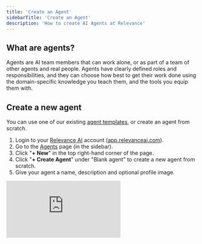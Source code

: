 ```yaml
---
title: 'Create an Agent'
sidebarTitle: 'Create an Agent'
description: 'How to create AI Agents at Relevance'
---
```


## What are agents?

Agents are AI team members that can work alone, or as part of a team of other agents and real people. Agents have clearly defined roles and responsibilities, and they can choose how best to get their work done using the domain-specific knowledge you teach them, and the tools you equip them with.

## Create a new agent

You can use one of our existing [agent templates](/agents/agent-templates), or create an agent from scratch.

1. Login to your [Relevance AI](https://relevanceai.com/) account ([app.relevanceai.com](https://relevanceai.com/)).
2. Go to the [Agents](/agents) page (in the sidebar).
3. Click "**+ New**" in the top right-hand corner of the page.
4. Click "**+ Create Agent**" under "Blank agent" to create a new agent from scratch.
5. Give your agent a name, description and optional profile image.

<div
  style={{
    width: '100%',
    position: 'relative',
    paddingTop: '56.25%',
  }}>
  <iframe
    src="https://app.supademo.com/embed/clwomcw5605gpdmfh8kvuhebc"
    frameBorder="0"
    style={{
      position: 'absolute',
      top: 0,left: 0, width: '100%', height: '100%',
      border: '3px solid #5E43CE',
      borderRadius: '10px',
    }}/>
</div>

## Configure your agent

You can customise every part of your agent, from giving it unique roles and responsibilities, tools, abilities, knowledge, large-language models and much more. In this guide, we'll walk you through the different options available to you.

### Agent profile settings

In the agent profile page, you can give your agent a name, profile image, description and set up custom triggers which let the agent know when to start working.

The name and description are especially important when it comes to building multi-agent teams, because your other agents will read these to decide which agent is the right one for delegating specific tasks to.

<img src="/images/agent-profile.png" />

In the above example, we have cretaed an agent called "Email Follow-Up FAQ Agent", whose responsible for handling customer queries over email, and escalating to Slack (a person) when it doesn't know the answer to a question.

For our more complex agents, we personify them with a name because they complete their work as well as a human can. Our flagship agent [BDR Bosh](https://relevanceai.com/bosh-sales-agent) is a good example of this.

We have also connect our agent to Outlook, via the Outlook integration trigger, which means it will receive all incoming emails that are sent to that specific Outlook account. You can learn how to do this too in our [Outlook integration guide](/integrations/outlook).

### Agent Tools

You can equip your agents with tools, which allows them to interact with external systems, like sending messages over LinkedIn, Web Scraping, Querying a Database, Extracting data from a PDF and so much more.

You can see all of the tools that are publicly available on [this page](https://relevanceai.com/templates), but there are also some extra capabilities inside tool-steps, which you can access when you create a new tool from scratch.

If you are technical, you can use the JavaScript, Python, or API Block steps to interact with any software you can write code to interact with.

<img src="/images/agent-tools.png" />

In this case, we have given our agent access to three custom tools we built, leveraging some in-built tool steps like sending an email via outlook, or inserting data to knowledge. We have interactive demos for building this entire agent end-to-end on our [FAQ email follow up agent template page](https://relevanceai.com/agent-templates/email-faq-follow-up-agent).

Once you have equipped your agent with tools, it can decide which one is most appropriate for helping it reach the goals and objectives you provide via "Core instructions" (after sub-agent section). You can help it choose more effectively by making sure that tool names, descriptions, and [internal tool knowledge and inputs](/get-started/quickstart/templates) have descriptive names and descriptions.

### Sub-agents

Much like you can equip agents with tools, you can also equip them with subagent team members. You can do this in the "Subagents" section in your agent settings:

<img src="/images/sub-agents.png" />

Just like you can write core instructions for how you'd like your agents to use tools, you can also instruct your agent on how to work with it's connected team members.

## Instruct your agent

There are two main ways you can guide your agent in completing it's work: Core instructions, the Flow builder (or both).

### Core Instructions & Flow Builder

Core instructions allow you to guide your agent and provide instructions for how you want it to work. You can be very specific and reference the exact tools you want it to use and when, or you can describe the workflow at a higher level and let the agent use it's own reasoning to decide what tools/agents to use and when.

The flow builder allows you to construct prompt workflows that look more like a flow-diagram. This is helpful especially for workflows that can branch off depending on a specific scenario (more on this coming soon).

#### Markdown support

We will soon offer markdown support for any area that accepts LLM prompts, like the core instructions, the flow builder and the LLM Tool/Tool Steps.

LLMs are well-trained on markdown and can draw meaning from your headings and bullet points to improve how they interpret your prompt. 

If you use markdown to create your prompts, then you'll will be creating a prompt that is visually easier for humans to read, and also easier for an LLM to understand and execute.  This is because LLMs are well-trained on Markdown ad can draw meaning from your headings and bullet points.

Here is a table of markdown formatting options you can use when writing your prompts. If you're using windows, swap `Cmd` with `Ctrl` and `Opt` with `Alt`.

| Feature            | Shortcut             | Markdown Syntax                        |
|--------------------|----------------------|----------------------------------------|
| **Bold**           | Cmd + B              | `**bold**`                             |
| *Italics*          | Cmd + I              | `*italic*`, `_italic_`                 |
| `code`             | Cmd + E              | `` `code` ``                           |
| Heading (1-6)      | Cmd + Opt + [1-6]    | `# heading1` .. `###### heading6`      |
| Blockquote         | Cmd + Shift + B      | `> blockquote`                         |
| Bullet lists       | Cmd + Shift + 8      | `* item`, `- item`, `+ item`           |
|                    |                      | ```markdown                            |
|                    |                      | * item                                 |
|                    |                      |   * sub-item (prefixed by 2 spaces)    |
|                    |                      | ```                                    |
| Numbered lists     | Cmd + Shift + 7      | `1. item`                              |
|                    |                      | ```markdown                            |
|                    |                      | 1. item                                |
|                    |                      |   1. sub-item (prefixed by tab)        |
|                    |                      | ```                                    |
| Horizontal rule    |                      | `---` or `___`                         |
| Code block         | Cmd + Opt + C        | ````` (three backticks and a space)    |
|                    |                      | or `~~~` (three tildes and a space)    |

You can also select variables and reference tools and sub agents using the following options:

- Select a variable: Type in `{{` to bring up the variable picker name. This is a `{{selected_variable}}`.
- Reference (or mention): Type in `/` to bring up the mention picker. Here you will be able to select tools or agents etc that you want to reference in your prompt.